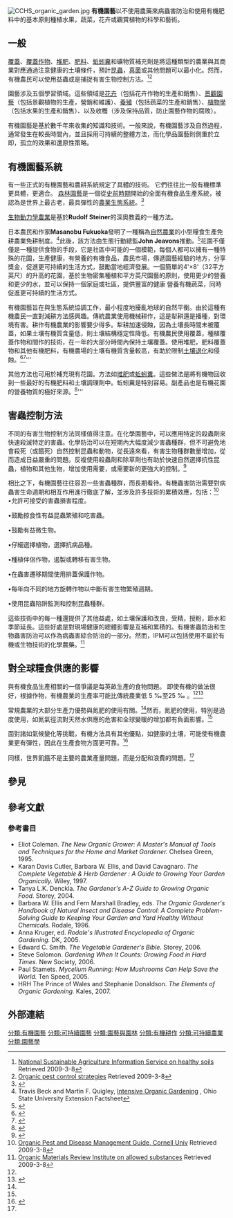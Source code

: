 [[File:CCHS_organic_garden.jpg|thumb]]
'''有機園藝'''以不使用農藥來病蟲害防治和使用有機肥料中的基本原則種植水果，蔬菜，花卉或觀賞植物的科學和藝術。

== 一般 ==
[[覆蓋|覆蓋]]、[[覆蓋作物|覆蓋作物]]、[[堆肥|堆肥]]、[[肥料|肥料]]、[[蚯蚓糞|蚯蚓糞]]和礦物質補充劑是將這種類型的農業與其商業對應通過注意健康的土壤條件，預計[[昆蟲|昆蟲]]，[[真菌|真菌]]或其他問題可以最小化。然而，有機農民可以使用益蟲或是捕捉有害生物控制方法。<ref>[http://attra.ncat.org/soils.html National Sustainable Agriculture Information Service on healthy soils] {{Wayback|url=http://attra.ncat.org/soils.html |date=20090305004447 }} Retrieved 2009-3-8</ref><ref>[https://attra.ncat.org/attra-pub/summaries/summary.php?pub=133 Organic pest control strategies] {{Wayback|url=https://attra.ncat.org/attra-pub/summaries/summary.php?pub=133 |date=20170810130553 }} Retrieved 2009-3-8</ref>

園藝涉及五個學習領域。這些領域是[[花卉|花卉]]（包括花卉作物的生產和銷售）、[[景觀園藝|景觀園藝]]（包括景觀植物的生產，營銷和維護）、[[養殖|養殖]]（包括蔬菜的生產和銷售）、[[植物學|植物學]]（包括水果的生產和銷售）、以及收穫（涉及保持品質，防止園藝作物的腐敗）。

有機園藝是基於數千年來收集的知識和技術。一般來說，有機園藝涉及自然過程，通常發生在較長時間內，並且採用可持續的整體方法，而化學品園藝則側重於立即，孤立的效果和還原性策略。

== 有機園藝系統 ==
有一些正式的有機園藝和農耕系統規定了具體的技術。 它們往往比一般有機標準更具體，更適合。 [[森林園藝|森林園藝]]是一個從[[史前時期|史前時期]]開始的全面有機食品生產系統，被認為是世界上最古老，最具彈性的[[農業生態系統|農業生態系統]]。<ref>{{cite book|title=The Forest Farms of Kandy: And Other Gardens of Complete Design|author=Douglas John McConnell|year=2003|page=1|url=https://books.google.com/books?id=QYBSfUJPQXcC&lpg=PP1&dq=the%20forest%20farms%20of%20kandy%20and%20other%20gardens%20of%20complete%20design&pg=PA1#v=onepage&q&f=false|access-date=2017-10-02|archive-date=2020-08-01|archive-url=https://web.archive.org/web/20200801170925/https://books.google.com/books?id=QYBSfUJPQXcC&lpg=PP1&dq=the%20forest%20farms%20of%20kandy%20and%20other%20gardens%20of%20complete%20design&pg=PA1#v=onepage&q&f=false|dead-url=no}}</ref>

[[生物動力學農業|生物動力學農業]]是基於'''Rudolf Steiner'''的深奧教義的一種方法。

日本農民和作家'''Masanobu Fukuoka'''發明了一種稱為[[自然農業|自然農業]]的小型糧食生產免耕農業免耕制度。<ref>Travis Beck and Martin F. Quigley, [http://extension.missouri.edu/sare/documents/intensiveorganicgardening.pdf Intensive Organic Gardening] {{Wayback|url=http://extension.missouri.edu/sare/documents/intensiveorganicgardening.pdf |date=20170905231429 }}, Ohio State University Extension Factsheet</ref>此後，該方法由生態行動總監'''John Jeavons'''推動。<ref>{{cite web|url=http://growbiointensive.org|title=Ecology Action: Home|publisher=|access-date=2020-04-15|archive-url=https://web.archive.org/web/20190903193757/http://growbiointensive.org/|archive-date=2019-09-03|dead-url=yes}}</ref>花園不僅僅是一種提供食物的手段，它是社區中可能的一個模範，每個人都可以擁有一種特殊的花園，生產健康，有營養的有機食品，農民市場，傳遞園藝經驗的地方，分享獎金，促進更可持續的生活方式，鼓勵當地經濟發展。一個簡單的4'×8'（32平方英尺）的升高的花園，基於生物密集種植和平方英尺園藝的原則，使用更少的營養和更少的水，並可以保持一個家庭或社區，提供豐富的健康 營養有機蔬菜，同時促進更可持續的生活方式。

有機園藝旨在與生態系統協調工作，最小程度地擾亂地球的自然平衡。由於這種有機農民一直對減耕方法感興趣。傳統農業使用機械耕作，這是犁耕還是播種，對環境有害。耕作有機農業的影響要少得多。犁耕加速侵蝕，因為土壤長時間未被覆蓋，如果土壤有機質含量低，則土壤結構穩定性降低。有機農民使用覆蓋，種植覆蓋作物和間作的技術，在一年的大部分時間內保持土壤覆蓋。使用堆肥，肥料覆蓋物和其他有機肥料，有機農場的土壤有機質含量較高，有助於限制[[土壤退化|土壤退化]]和侵蝕。<ref>{{Cite web|url=http://www.nytimes.com/topic/subject/organic-gardening|title=Organic Gardening|access-date=2017-09-05|archive-date=2021-02-11|archive-url=https://web.archive.org/web/20210211211429/https://www.nytimes.com/topic/subject/organic-gardening|dead-url=no}}</ref><ref>{{Cite web|url=http://www.safepestcontrolreno.com/organic-gardening-benefits/|title=Benefits of Organic Gardening|last=|first=|date=|website=|archive-url=https://web.archive.org/web/20191029115309/http://www.safepestcontrolreno.com/organic-gardening-benefits/|archive-date=2019-10-29|dead-url=no|accessdate=2011-05-25}}</ref>'''

其他方法也可用於補充現有花園。方法如[[堆肥|堆肥]]或[[蚯蚓糞|蚯蚓糞]]。這些做法是將有機物回收到一些最好的有機肥料和土壤調理劑中。蚯蚓糞是特別容易。副產品也是有機花園的營養物質的極好來源。<ref>{{Cite web |url=http://www.vcompost.com/ |title=Build a Vermicompost Bin |accessdate=2009-02-03 |archive-date=2009-04-12 |archive-url=https://web.archive.org/web/20090412124040/http://www.vcompost.com/ |dead-url=yes }}</ref>'''

== 害蟲控制方法 ==
不同的有害生物控制方法同樣值得注意。在化學園藝中，可以應用特定的殺蟲劑來快速殺滅特定的害蟲。化學防治可以在短期內大幅度減少害蟲種群，但不可避免地會殺死（或餓死）自然控制昆蟲和動物，從長遠來看，有害生物種群數量增加，從而造成日益嚴重的問題。反複使用殺蟲劑和除草劑也有助於快速自然選擇抗性昆蟲，植物和其他生物，增加使用需要，或需要新的更強大的控制。<ref>{{cite web| url=http://www.poweredbythepeople.com/categories/pest_control.php| title=Organic Pest Control| publisher=The Powered by the People Pest Control team| date=2012-04-11| access-date=2017-09-29| archive-date=2019-06-09| archive-url=https://web.archive.org/web/20190609234358/http://www.poweredbythepeople.com/categories/pest_control.php| dead-url=no}}</ref>

相比之下，有機園藝往往容忍一些害蟲種群，而長期看待。有機蟲害防治需要對病蟲害生命週期和相互作用進行徹底了解，並涉及許多技術的累積效應，包括：<ref>[http://www.nysaes.cornell.edu/pp/resourceguide/ Organic Pest and Disease Management Guide, Cornell Univ] {{Wayback|url=http://www.nysaes.cornell.edu/pp/resourceguide/ |date=20090307120627 }} Retrieved 2009-3-8</ref><br/>
•允許可接受的害蟲損害程度。

•鼓勵掠食性有益昆蟲繁殖和吃害蟲。

•鼓勵有益微生物。

•仔細選擇植物，選擇抗病品種。

•種植伴侶作物，遏製或轉移有害生物。

•在蟲害遷移期間使用排蓋保護作物。

•每年向不同的地方旋轉作物以中斷有害生物繁殖週期。

•使用昆蟲陷阱監測和控制昆蟲種群。

這些技術中的每一種還提供了其他益處，如土壤保護和改良，受精，授粉，節水和季節延長。這些好處是對現場健康的總體影響是互補和累積的。有機害蟲防治和生物蟲害防治可以作為病蟲害綜合防治的一部分。然而，IPM可以包括使用不屬於有機或生物技術的化學農藥。<ref>[http://www.omri.org/ Organic Materials Review Institute on allowed substances] {{Wayback|url=http://www.omri.org/ |date=20191108095912 }} Retrieved 2009-3-8</ref>

== 對全球糧食供應的影響 ==
與有機食品生產相關的一個爭議是每英畝生產的食物問題。 即使有機的做法很好，根據作物，有機農業的生產率可能比傳統農業低 5 ‰至25 ‰ 。<ref name="Biello"/><ref name=Harball>{{cite web |url=http://www.scientificamerican.com/article/copious-fertilizer-down-on-the-farm-means-more-global-warming-pollution-up-in-the-sky/ |title=Copious Fertilizer Down on the Farm Means More Global Warming Pollution up in the Sky |last=Harball |first=Elizabeth |publisher=Scientific American |date=11 June 2014 |website=Scientific American |access-date=8 May 2015 |archive-date=2019-10-29 |archive-url=https://web.archive.org/web/20191029115309/https://www.scientificamerican.com/article/copious-fertilizer-down-on-the-farm-means-more-global-warming-pollution-up-in-the-sky/ |dead-url=no }}</ref>

常規農業的大部分生產力優勢與氮肥的使用有關。<ref name="Biello"/>然而，氮肥的使用，特別是過度使用，如氮氣徑流對天然水供應的危害和全球變暖的增加都有負面影響。<ref name=Harball/>
 
面對諸如氣候變化等挑戰，有機方法具有其他優點，如健康的土壤，可能使有機農業更有彈性，因此在生產食物方面更可靠。<ref name="Biello">{{cite web |url=http://www.scientificamerican.com/article/organic-farming-yields-and-feeding-the-world-under-climate-change/ |title=Will Organic Food Fail to Feed the World? |last=Biello |first=David |publisher=Scientific American |date=25 April 2012 |website=Scientific American |access-date=8 May 2015 |archive-date=2019-10-29 |archive-url=https://web.archive.org/web/20191029115315/https://www.scientificamerican.com/article/organic-farming-yields-and-feeding-the-world-under-climate-change/ |dead-url=no }}</ref>

同樣，世界飢餓不是主要的農業產量問題，而是分配和浪費的問題。<ref name="Biello"/>

== 參見 ==

== 參考文獻 ==
{{Reflist|35em}}

=== 參考書目 ===
* Eliot Coleman. ''The New Organic Grower: A Master's Manual of Tools and Techniques for the Home and Market Gardener.'' Chelsea Green, 1995. {{ISBN|0-87596-753-1}}
* Karan Davis Cutler, Barbara W. Ellis, and David Cavagnaro. ''The Complete Vegetable & Herb Gardener : A Guide to Growing Your Garden Organically.'' Wiley, 1997. {{ISBN|0-02-862005-4}}
* Tanya L.K. Denckla. ''The Gardener's A-Z Guide to Growing Organic Food.'' Storey, 2004. {{ISBN|1-58017-370-5}}
* Barbara W. Ellis and Fern Marshall Bradley, eds. ''The Organic Gardener's Handbook of Natural Insect and Disease Control: A Complete Problem-Solving Guide to Keeping Your Garden and Yard Healthy Without Chemicals.'' Rodale, 1996. {{ISBN|0-87596-753-1}}
* Anna Kruger, ed. ''Rodale's Illustrated Encyclopedia of Organic Gardening.'' DK, 2005. {{ISBN|0-7566-0932-1}}
* Edward C. Smith. ''The Vegetable Gardener's Bible.'' Storey, 2006. {{ISBN|1-58017-212-1}}
* Steve Solomon. ''Gardening When It Counts: Growing Food in Hard Times.'' New Society, 2006. {{ISBN|0-86571-553-X}}
* Paul Stamets. ''Mycelium Running: How Mushrooms Can Help Save the World.'' Ten Speed, 2005. {{ISBN|1-58008-579-2}}
* HRH The Prince of Wales and Stephanie Donaldson. ''The Elements of Organic Gardening.'' Kales, 2007. {{ISBN|0-9670076-9-0}}

== 外部連結 ==

{{園藝}}

{{DEFAULTSORT:Organic Horticulture}}

[[分類:有機園藝|分類:有機園藝]]
[[分類:可持續園藝|分類:可持續園藝]]
[[分類:園藝與園林|分類:園藝與園林]]
[[分類:有機耕作|分類:有機耕作]]
[[分類:可持續農業|分類:可持續農業]]
[[分類:園藝學|分類:園藝學]]